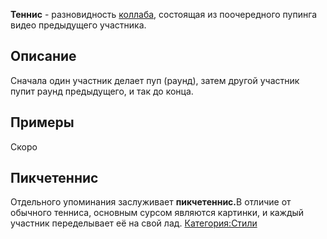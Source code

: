 '''Теннис''' - разновидность [[Коллаб|коллаба]], состоящая из поочередного пупинга видео предыдущего участника.  
==Описание==
Сначала один участник делает пуп (раунд), затем другой участник пупит раунд предыдущего, и так до конца. 
==Примеры==
Скоро
==Пикчетеннис==
Отдельного упоминания заслуживает '''пикчетеннис. '''В отличие от обычного тенниса, основным сурсом являются картинки, и каждый участник переделывает её на свой лад.
[[Категория:Стили]]